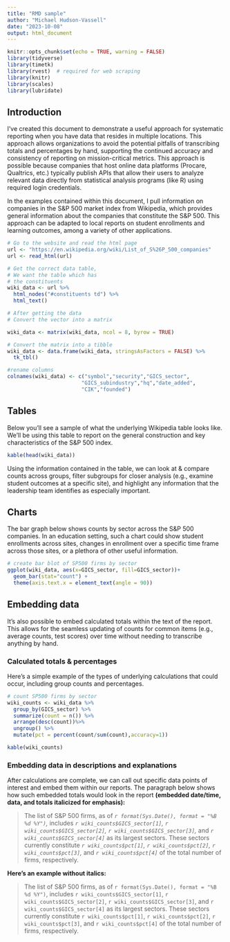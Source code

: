 ```yaml
---
title: "RMD sample"
author: "Michael Hudson-Vassell"
date: "2023-10-08"
output: html_document
---
```


```r
knitr::opts_chunk$set(echo = TRUE, warning = FALSE)
library(tidyverse)
library(timetk)
library(rvest)  # required for web scraping
library(knitr)
library(scales)
library(lubridate)

```

## Introduction

I've created this document to demonstrate a useful approach for systematic reporting when you have data that resides in multiple locations. This approach allows organizations to avoid the potential pitfalls of transcribing totals and percentages by hand, supporting the continued accuracy and consistency of reporting on mission-critical metrics. This approach is possible because companies that host online data platforms (Procare, Qualtrics, etc.) typically publish APIs that allow their users to analyze relevant data directly from statistical analysis programs (like R) using required login credentials.

In the examples contained within this document, I pull information on companies in the S&P 500 market index from Wikipedia, which provides general information about the companies that constitute the S&P 500. This approach can be adapted to local reports on student enrollments and learning outcomes, among a variety of other applications.

```r
# Go to the website and read the html page
url <- "https://en.wikipedia.org/wiki/List_of_S%26P_500_companies"
url <- read_html(url)

# Get the correct data table, 
# We want the table which has
# the constituents
wiki_data <- url %>%
  html_nodes("#constituents td") %>%
  html_text()

# After getting the data
# Convert the vector into a matrix

wiki_data <- matrix(wiki_data, ncol = 8, byrow = TRUE)

# Convert the matrix into a tibble
wiki_data <- data.frame(wiki_data, stringsAsFactors = FALSE) %>%
  tk_tbl()

#rename columns
colnames(wiki_data) <- c("symbol","security","GICS_sector",
                        "GICS_subindustry","hq","date_added",
                        "CIK","founded")
```

## Tables

Below you'll see a sample of what the underlying Wikipedia table looks like. We'll be using this table to report on the general construction and key characteristics of the S&P 500 index.

```r
kable(head(wiki_data))
```

Using the information contained in the table, we can look at & compare counts across groups, filter subgroups for closer analysis (e.g., examine student outcomes at a specific site), and highlight any information that the leadership team identifies as especially important.

## Charts

The bar graph below shows counts by sector across the S&P 500 companies. In an education setting, such a chart could show student enrollments across sites, changes in enrollment over a specific time frame across those sites, or a plethora of other useful information.

```r
# create bar blot of SP500 firms by sector
ggplot(wiki_data, aes(x=GICS_sector, fill=GICS_sector))+
  geom_bar(stat="count") +
  theme(axis.text.x = element_text(angle = 90))
```

## Embedding data

It's also possible to embed calculated totals within the text of the report. This allows for the seamless updating of counts for common items (e.g., average counts, test scores) over time without needing to transcribe anything by hand.

### Calculated totals & percentages

Here's a simple example of the types of underlying calculations that could occur, including group counts and percentages.

```r
# count SP500 firms by sector
wiki_counts <- wiki_data %>%
  group_by(GICS_sector) %>%
  summarize(count = n()) %>%
  arrange(desc(count))%>%
  ungroup() %>%
  mutate(pct = percent(count/sum(count),accuracy=1))

kable(wiki_counts)
```

### Embedding data in descriptions and explanations

After calculations are complete, we can call out specific data points of interest and embed them within our reports. The paragraph below shows how such embedded totals would look in the report **(embedded date/time, data, and totals italicized for emphasis):**

> The list of S&P 500 firms, as of *`r format(Sys.Date(), format = "%B %d %Y")`,* includes *`r wiki_counts$GICS_sector[1]`,* *`r wiki_counts$GICS_sector[2]`,* *`r wiki_counts$GICS_sector[3]`,* and *`r wiki_counts$GICS_sector[4]`* as its largest sectors. These sectors currently constitute *`r wiki_counts$pct[1]`,* *`r wiki_counts$pct[2]`,* *`r wiki_counts$pct[3]`,* and *`r wiki_counts$pct[4]`* of the total number of firms, respectively.

**Here's an example without italics:**

> The list of S&P 500 firms, as of `r format(Sys.Date(), format = "%B %d %Y")`, includes `r wiki_counts$GICS_sector[1]`, `r wiki_counts$GICS_sector[2]`, `r wiki_counts$GICS_sector[3]`, and `r wiki_counts$GICS_sector[4]` as its largest sectors. These sectors currently constitute `r wiki_counts$pct[1]`, `r wiki_counts$pct[2]`, `r wiki_counts$pct[3]`, and `r wiki_counts$pct[4]` of the total number of firms, respectively.